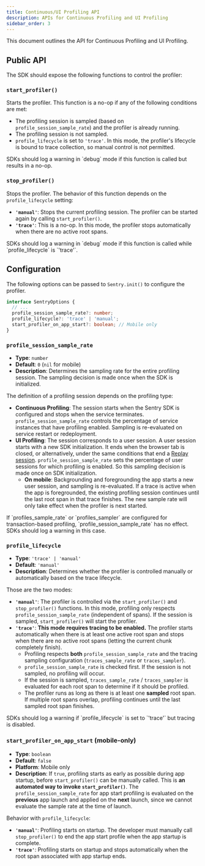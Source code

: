 ```yaml
---
title: Continuous/UI Profiling API
description: APIs for Continuous Profiling and UI Profiling
sidebar_order: 3
---
```


This document outlines the API for Continuous Profiling and UI Profiling.

## Public API

The SDK should expose the following functions to control the profiler:

### `start_profiler()`

Starts the profiler. This function is a no-op if any of the following conditions are met:

- The profiling session is sampled (based on `profile_session_sample_rate`) and the profiler is already running.
- The profiling session is not sampled.
- `profile_lifecycle` is set to `'trace'`. In this mode, the profiler's lifecycle is bound to trace collection, so manual control is not permitted.

<Alert level="info">
  SDKs should log a warning in `debug` mode if this function is called but results in a no-op.
</Alert>

### `stop_profiler()`

Stops the profiler. The behavior of this function depends on the `profile_lifecycle` setting:

- **`'manual'`**: Stops the current profiling session. The profiler can be started again by calling `start_profiler()`.
- **`'trace'`**: This is a no-op. In this mode, the profiler stops automatically when there are no active root spans.

<Alert level="info">
  SDKs should log a warning in `debug` mode if this function is called while `profile_lifecycle` is `'trace'`.
</Alert>

## Configuration

The following options can be passed to `Sentry.init()` to configure the profiler.

```ts {tabTitle:Options}
interface SentryOptions {
  // ...
  profile_session_sample_rate?: number;
  profile_lifecycle?: 'trace' | 'manual';
  start_profiler_on_app_start?: boolean; // Mobile only
}
```

### `profile_session_sample_rate`

- **Type**: `number`
- **Default**: `0` (`nil` for mobile)
- **Description**: Determines the sampling rate for the entire profiling session. The sampling decision is made once when the SDK is initialized.

The definition of a profiling session depends on the profiling type:

- **Continuous Profiling**: The session starts when the Sentry SDK is configured and stops when the service terminates. `profile_session_sample_rate` controls the percentage of service instances that have profiling enabled. Sampling is re-evaluated on service restart or redeployment.
- **UI Profiling**: The session corresponds to a user session. A user session starts with a new SDK initialization. It ends when the browser tab is closed, or alternatively, under the same conditions that end a [Replay session](https://docs.sentry.io/product/explore/session-replay/). `profile_session_sample_rate` sets the percentage of user sessions for which profiling is enabled. So this sampling decision is made once on SDK initialization.
  - **On mobile**: Backgrounding and foregrounding the app starts a new user session, and sampling is re-evaluated. If a trace is active when the app is foregrounded, the existing profiling session continues until the last root span in that trace finishes. The new sample rate will only take effect when the profiler is next started.

<Alert level="warning">
  If `profiles_sample_rate` or `profiles_sampler` are configured for transaction-based profiling, `profile_session_sample_rate` has no effect. SDKs should log a warning in this case.
</Alert>

### `profile_lifecycle`

- **Type**: `'trace' | 'manual'`
- **Default**: `'manual'`
- **Description**: Determines whether the profiler is controlled manually or automatically based on the trace lifecycle.

Those are the two modes:

- **`'manual'`**: The profiler is controlled via the `start_profiler()` and `stop_profiler()` functions. In this mode, profiling only respects `profile_session_sample_rate` (independent of spans). If the session is sampled, `start_profiler()` will start the profiler.
- **`'trace'`**:  **This mode requires tracing to be enabled.** The profiler starts automatically when there is at least one active root span and stops when there are no active root spans (letting the current chunk completely finish).
  - Profiling respects **both** `profile_session_sample_rate` and the tracing sampling configuration (`traces_sample_rate` or `traces_sampler`).
  - `profile_session_sample_rate` is checked first. If the session is not sampled, no profiling will occur.
  - If the session is sampled, `traces_sample_rate` / `traces_sampler` is evaluated for each root span to determine if it should be profiled.
  - The profiler runs as long as there is at least one **sampled** root span. If multiple root spans overlap, profiling continues until the last sampled root span finishes.

<Alert level="warning">
  SDKs should log a warning if `profile_lifecycle` is set to `'trace'` but tracing is disabled.
</Alert>

### `start_profiler_on_app_start` (mobile-only)

- **Type**: `boolean`
- **Default**: `false`
- **Platform**: Mobile only
- **Description**: If `true`, profiling starts as early as possible during app startup, before `start_profiler()` can be manually called. This is **an automated way to invoke `start_profiler()`**.
  The `profile_session_sample_rate` for app start profiling is evaluated on the **previous** app launch and applied on the **next** launch, since we cannot evaluate the sample rate at the time of launch.

Behavior with `profile_lifecycle`:
- **`'manual'`**: Profiling starts on startup. The developer must manually call `stop_profiler()` to end the app start profile when the app startup is complete.
- **`'trace'`**: Profiling starts on startup and stops automatically when the root span associated with app startup ends.
